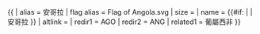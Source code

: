 {{ {{{1<noinclude>|country showdata</noinclude>}}}
| alias = 安哥拉
| flag alias = Flag of Angola.svg
| size = {{{size|}}}
| name = {{#if: {{{name|}}} | {{{name|}}} | 安哥拉 }}
| altlink = {{{altlink|}}}
<noinclude>
| redir1 = AGO
| redir2 = ANG
| related1 = 葡屬西非
</noinclude>
}}